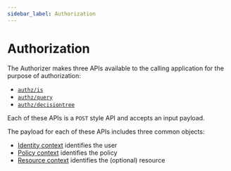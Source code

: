 ```yaml
---
sidebar_label: Authorization
---
```


# Authorization

The Authorizer makes three APIs available to the calling application for the purpose of 
authorization:
* [`authz/is`](/docs/authorizer-guide/is)
* [`authz/query`](/docs/authorizer-guide/query)
* [`authz/decisiontree`](/docs/authorizer-guide/decisiontree)

Each of these APIs is a `POST` style API and accepts an input payload.

The payload for each of these APIs includes three common objects: 
* [Identity context](/docs/authorizer-guide/identity-context) identifies the user  
* [Policy context](/docs/authorizer-guide/policy-context) identifies the policy  
* [Resource context](/docs/authorizer-guide/resource-context) identifies the (optional) resource 

